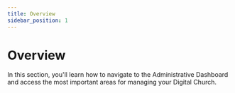 ```yaml
---
title: Overview
sidebar_position: 1
---
```


# Overview

In this section, you'll learn how to navigate to the Administrative Dashboard and access the most important areas for managing your Digital Church.